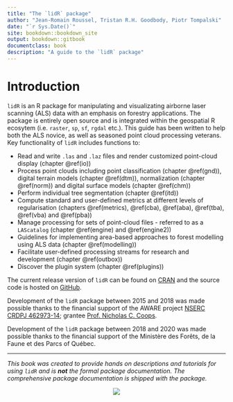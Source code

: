 ```yaml
--- 
title: "The `lidR` package"
author: "Jean-Romain Roussel, Tristan R.H. Goodbody, Piotr Tompalski"
date: "`r Sys.Date()`"
site: bookdown::bookdown_site
output: bookdown::gitbook
documentclass: book
description: "A guide to the `lidR` package"
---
```


# Introduction

`lidR` is an R package for manipulating and visualizating airborne laser scanning (ALS) data with an emphasis on forestry applications. The package is entirely open source and is integrated within the geospatial R ecosytem (i.e. `raster`, `sp`, `sf`, `rgdal` etc.). This guide has been written to help both the ALS novice, as well as seasoned point cloud processing veterans. Key functionality of `lidR` includes functions to:

* Read and write `.las` and `.laz` files and render customized point-cloud display (chapter \@ref(io))
* Process point clouds including point classification (chapter \@ref(gnd)),  digital terrain models (chapter \@ref(dtm)), normalization (chapter \@ref(norm)) and digital surface models (chapter \@ref(chm))
* Perform individual tree segmentation (chapter \@ref(itd))
* Compute standard and user-defined metrics at different levels of regularisation (chapters \@ref(metrics), \@ref(cba), \@ref(aba), \@ref(tba), \@ref(vba) and \@ref(pba))
* Manage processing for sets of point-cloud files - referred to as a `LAScatalog` (chapter \@ref(engine) and \@ref(engine2))
* Guidelines for implementing area-based approaches to forest modelling using ALS data (chapter \@ref(modelling))
* Facilitate user-defined processing streams for research and development (chapter \@ref(outbox))
* Discover the plugin system (chapter \@ref(plugins))

The current release version of `lidR` can be found on [CRAN](https://cran.r-project.org/web/packages/lidR/) and the source code is hosted on [GitHub](https://github.com/Jean-Romain/lidR).

Development of the `lidR` package between 2015 and 2018 was made possible thanks to the financial support of the AWARE project [NSERC CRDPJ 462973-14](https://aware.forestry.ubc.ca/); grantee [Prof. Nicholas C. Coops](https://profiles.forestry.ubc.ca/person/nicholas-coops/).

Development of the `lidR` package between 2018 and 2020 was made possible thanks to the financial support of the Ministère des Forêts, de la Faune et des Parcs of Québec.

--------

_This book was created to provide hands on descriptions and tutorials for using `lidR` and is **not** the formal package documentation. The comprehensive package documentation is shipped with the package._

<center>
![](images/logo.png)
</center>
